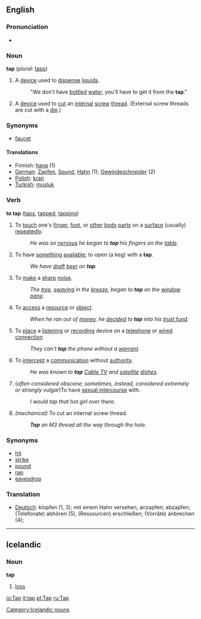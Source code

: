 ==English==
===Pronunciation===
*{{audio|en-us-tap.ogg|Audio (US)}}
=== Noun ===
'''tap'''  (''plural:'' [[taps]])
#A [[device]] used to [[dispense]] [[liquid]]s. 
#:"We don't have [[bottle]]d [[water]], you'll have to get it from the '''tap'''."
#A [[device]] used to [[cut]] an [[internal]] [[screw]] [[thread]].  (External screw threads are cut with a [[die]].)
=== Synonyms ===
* [[faucet]]
====Translations====
*Finnish: [[hana]] (1)
*[[German]]: [[Zapfen]], [[Spund]], [[Hahn]] (1); [[Gewindeschneider]] (2)
*[[Polish]]: [[kran]]
*[[Turkish]]: [[musluk]]

=== Verb ===
'''to tap'''  ([[taps]], [[tapped]], [[tapping]])
#To [[touch]] one's [[finger]], [[foot]], or [[other]] [[body]] [[part]]s on a [[surface]] (usually) [[repeat]]edly. 
#:''He was so [[nervous]] he began to '''tap''' his fingers on the [[table]].''
#To have [[something]] [[available]]; to open (a keg) with a '''tap'''. 
#:''We have [[draft]] [[beer]] on '''tap'''.''
#To [[make]] a [[sharp]] [[noise]]. 
#:''The [[tree]], [[sway]]ing in the [[breeze]], began to '''tap''' on the [[window]] [[pane]].''
#To [[access]] a [[resource]] or [[object]]. 
#:''When he ran out of [[money]], he [[decide]]d to '''tap''' into his [[trust fund]].''
#To [[place]] a [[listen]]ing or [[record]]ing device on a [[telephone]] or [[wired connection]]
#:''They can't '''tap''' the phone without a [[warrant]].''
#To [[intercept]] a [[communication]] without [[authority]]. 
#:''He was known to '''tap''' [[Cable TV]] and [[satellite]] [[dish]]es.''
#(''often considered obscene; sometimes, instead, considered extremely or strongly vulgar'')To have [[sexual intercourse]] with.
#:''I would tap that hot girl over there.''
#''(mechanical)'' To cut an internal screw thread.
#:'''''Tap''' an M3 thread all the way through the hole.''
===Synonyms===
*[[hit]]
*[[strike]]
*[[pound]]
*[[rap]]
*[[eavesdrop]]
=== Translation ===
*[[Deutsch]]: klopfen (1, 3); mit einem Hahn versehen, anzapfen; abzapfen; (Telefonate) abhören (5), (Ressourcen) erschließen; (Vorräte) anbrechen (4);

----

== Icelandic ==

=== Noun ===

'''tap'''

# [[loss]]

[[Category:Icelandic nouns]]
[[io:Tap]]
[[it:tap]]
[[pt:Tap]]
[[ru:Tap]]